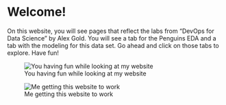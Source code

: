 # Welcome!

On this website, you will see pages that reflect the labs from "DevOps for Data Science" by Alex Gold. You will see a tab for the Penguins EDA and a tab with the modeling for this data set. Go ahead and click on those tabs to explore. Have fun!
 
![You having fun while looking at my website](minions.gif "Funny Minions")

![Me getting this website to work](minions2.gif "Project Minions")

